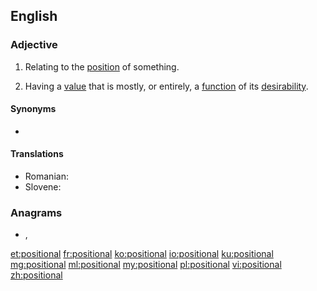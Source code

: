 ==English==

===Adjective===
{{en-adj|-}}

# Relating to the [[position]] of something.
# {{label|en|economics}} Having a [[value]] that is mostly, or entirely, a [[function]] of its [[desirability]].

====Synonyms====
* {{l|en|locational}}

====Translations====
{{trans-top|positional}}
* Romanian: {{t+|ro|pozițional}}
* Slovene: {{t|sl|položájen}}
{{trans-mid}}
{{trans-bottom}}

===Anagrams===
* {{l|en|isopointal}}, {{l|en|spoliation}}

[[et:positional]]
[[fr:positional]]
[[ko:positional]]
[[io:positional]]
[[ku:positional]]
[[mg:positional]]
[[ml:positional]]
[[my:positional]]
[[pl:positional]]
[[vi:positional]]
[[zh:positional]]